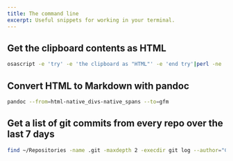 ```yaml
---
title: The command line
excerpt: Useful snippets for working in your terminal.
---
```


## Get the clipboard contents as HTML

<Bookmark url='https://stackoverflow.com/questions/2545289/getting-rtf-data-out-of-mac-os-x-pasteboard-clipboard' />

```sh
osascript -e 'try' -e 'the clipboard as "HTML"' -e 'end try'|perl -ne 'print chr foreach unpack("C*",pack("H*",substr($_,11,-3)))'
```

## Convert HTML to Markdown with pandoc

```sh
pandoc --from=html-native_divs-native_spans --to=gfm
```

## Get a list of git commits from every repo over the last 7 days

```sh
find ~/Repositories -name .git -maxdepth 2 -execdir git log --author="Chase McCoy" --format="- %s" --since=-7days --reverse --no-merges --all \; | pbcopy
```
